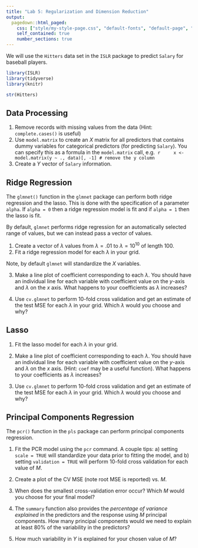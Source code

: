 ```yaml
---
title: "Lab 5: Regularization and Dimension Reduction"
output:
  pagedown::html_paged:
    css: ["style/my-style-page.css", "default-fonts", "default-page", "default"]
    self_contained: true
    number_sections: true
---
```


We will use the `Hitters` data set in the `ISLR` package to predict `Salary` for baseball players.

```r
library(ISLR)
library(tidyverse) 
library(knitr)

str(Hitters)
```

## Data Processing

1. Remove records with missing values from the data (Hint: `complete.cases()` is useful)
2. Use `model.matrix` to create an $X$ matrix for all predictors that contains dummy variables for categorical predictors (for predicting `Salary`). You can specify this as a formula in the `model.matrix` call, e.g. 
    ```r
    x <- model.matrix(y ~ ., data)[, -1] # remove the y column
    ```
3. Create a $Y$ vector of `Salary` information.

## Ridge Regression

The `glmnet()` function in the `glmnet` package can perform both ridge regression and the lasso. This is done with the specification of a parameter `alpha`. If `alpha = 0` then a ridge regression model is fit and if `alpha = 1`  then the lasso is fit.

By default, `glmnet` performs ridge regression for an automatically selected range of values, but we can instead pass a vector of values.

1. Create a vector of $\lambda$ values from $\lambda = .01$ to  $\lambda = 10^10$ of length $100$.
2. Fit a ridge regression model for each $\lambda$ in your grid.

  Note, by default `glmnet` will standardize the $X$ variables.

3. Make a line plot of coefficient corresponding to each $\lambda$. You should have an individual line for each variable with coefficient value on the $y$-axis and $\lambda$ on the $x$ axis. What happens to your coefficients as $\lambda$ increases?

4. Use `cv.glmnet` to perform $10$-fold cross validation and get an estimate of the test MSE for each $\lambda$ in your grid. Which $\lambda$ would you choose and why?

## Lasso

1. Fit the lasso model for each $\lambda$ in your grid.

2. Make a line plot of coefficient corresponding to each $\lambda$. You should have an individual line for each variable with coefficient value on the $y$-axis and $\lambda$ on the $x$ axis. (Hint: `coef` may be a useful function). What happens to your coefficients as $\lambda$ increases?

3. Use `cv.glmnet` to perform $10$-fold cross validation and get an estimate of the test MSE for each $\lambda$ in your grid. Which $\lambda$ would you choose and why?

## Principal Components Regression

The `pcr()` function in the `pls` package can perform principal components regression. 

1. Fit the PCR model using the `pcr` command. A couple tips: a) setting `scale = TRUE` will standardize your data prior to fitting the model, and b) setting `validation = TRUE` will perform 10-fold cross validation for each value of $M$.

2. Create a plot of the CV MSE (note root MSE is reported) vs. $M$.

3. When does the smallest cross-validation error occur? Which $M$ would you choose for your final model?

4. The `summary` function also provides the *percentage of variance explained* in the predictors and the response using $M$ principal components. How many principal components would we need to explain at least 80% of the variability in the predictors? 

5. How much variability in $Y$ is explained for your chosen value of $M$?
